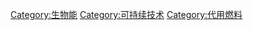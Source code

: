 {{Commonscat|Biofuels}}
{{Portal|可再生能源}}

[[Category:生物能|Category:生物能]]
[[Category:可持续技术|Category:可持续技术]]
[[Category:代用燃料|Category:代用燃料]]